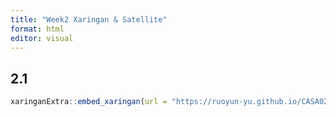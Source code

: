 ```yaml
---
title: "Week2 Xaringan & Satellite"
format: html
editor: visual
---
```


## 2.1

```r
xaringanExtra::embed_xaringan(url = "https://ruoyun-yu.github.io/CASA023_week2/#1", ratio = "16:9")
```
